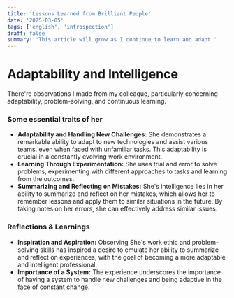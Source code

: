 ```yaml
---
title: 'Lessons Learned from Brilliant People'
date: '2025-03-05'
tags: ['english', 'introspection']
draft: false
summary: 'This article will grow as I continue to learn and adapt.'
---
```


# Adaptability and Intelligence

There're observations I made from my colleague, particularly concerning adaptability, problem-solving, and continuous learning.

### Some essential traits of her

- **Adaptability and Handling New Challenges:** She demonstrates a remarkable ability to adapt to new technologies and assist various teams, even when faced with unfamiliar tasks. This adaptability is crucial in a constantly evolving work environment.
- **Learning Through Experimentation:** She uses trial and error to solve problems, experimenting with different approaches to tasks and learning from the outcomes.
- **Summarizing and Reflecting on Mistakes:** She's intelligence lies in her ability to summarize and reflect on her mistakes, which allows her to remember lessons and apply them to similar situations in the future. By taking notes on her errors, she can effectively address similar issues.

### Reflections & Learnings

- **Inspiration and Aspiration:** Observing She's work ethic and problem-solving skills has inspired a desire to emulate her ability to summarize and reflect on experiences, with the goal of becoming a more adaptable and intelligent professional.
- **Importance of a System:** The experience underscores the importance of having a system to handle new challenges and being adaptive in the face of constant change.
